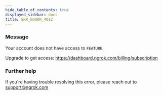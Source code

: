 ```yaml
---
hide_table_of_contents: true
displayed_sidebar: docs
title: ERR_NGROK_4012
---
```


### Message

Your account does not have access to `FEATURE`.

Upgrade to get access: https://dashboard.ngrok.com/billing/subscription

### Further help

If you're having trouble resolving this error, please reach out to [support@ngrok.com](mailto:support@ngrok.com?subject=Help%20with%20ERR_NGROK_4012)
